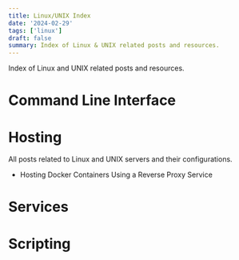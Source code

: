 ```yaml
---
title: Linux/UNIX Index
date: '2024-02-29'
tags: ['linux']
draft: false
summary: Index of Linux & UNIX related posts and resources.
---
```


Index of Linux and UNIX related posts and resources. 


# Command Line Interface

# Hosting

All posts related to Linux and UNIX servers and their configurations.

- Hosting Docker Containers Using a Reverse Proxy Service 

# Services


# Scripting
